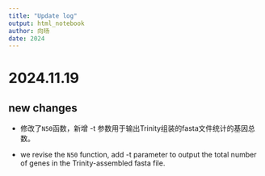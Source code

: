 ```yaml
---
title: "Update log"
output: html_notebook
author: 向旸
date: 2024
---
```

# 2024.11.19
## new changes
- 修改了`N50`函数，新增 -t 参数用于输出Trinity组装的fasta文件统计的基因总数。

- we revise the `N50` function, add -t parameter to output the total number of genes in the Trinity-assembled fasta file.